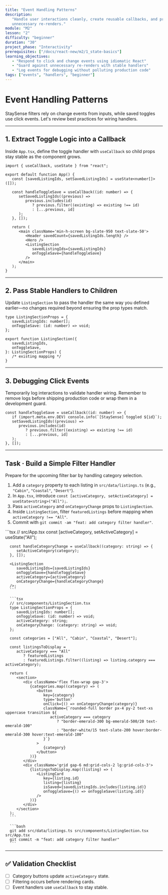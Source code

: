```yaml
---
title: "Event Handling Patterns"
description:
   "Handle user interactions cleanly, create reusable callbacks, and prevent
   unnecessary re-renders."
module: "M2"
lesson: "2"
difficulty: "beginner"
duration: "30"
project_phase: "Interactivity"
prerequisites: ["/docs/react-new/m2/1_state-basics"]
learning_objectives:
   - "Respond to click and change events using idiomatic React"
   - "Guard against unnecessary re-renders with stable handlers"
   - "Log events for debugging without polluting production code"
tags: ["events", "handlers", "beginner"]
---
```



# Event Handling Patterns

StaySense filters rely on change events from inputs, while saved toggles use
click events. Let's review best practices for wiring handlers.

---

## 1. Extract Toggle Logic into a Callback

Inside `App.tsx`, define the toggle handler with `useCallback` so child props
stay stable as the component grows.

```tsx
import { useCallback, useState } from "react";

export default function App() {
   const [savedListingIds, setSavedListingIds] = useState<number[]>([]);

   const handleToggleSave = useCallback((id: number) => {
      setSavedListingIds((previous) =>
         previous.includes(id)
            ? previous.filter((existing) => existing !== id)
            : [...previous, id]
      );
   }, []);

   return (
      <main className='min-h-screen bg-slate-950 text-slate-50'>
         <Header savedCount={savedListingIds.length} />
         <Hero />
         <ListingSection
            savedListingIds={savedListingIds}
            onToggleSave={handleToggleSave}
         />
      </main>
   );
}
```

---

## 2. Pass Stable Handlers to Children

Update `ListingSection` to pass the handler the same way you defined earlier—no
changes required beyond ensuring the prop types match.

```tsx
type ListingSectionProps = {
   savedListingIds: number[];
   onToggleSave: (id: number) => void;
};

export function ListingSection({
   savedListingIds,
   onToggleSave,
}: ListingSectionProps) {
   /* existing mapping */
}
```

---

## 3. Debugging Click Events

Temporarily log interactions to validate handler wiring. Remember to remove logs
before shipping production code or wrap them in a development guard.

```tsx
const handleToggleSave = useCallback((id: number) => {
   if (import.meta.env.DEV) console.info(`[StaySense] toggled ${id}`);
   setSavedListingIds((previous) =>
      previous.includes(id)
         ? previous.filter((existing) => existing !== id)
         : [...previous, id]
   );
}, []);
```

---

## Task · Build a Simple Filter Handler

Prepare for the upcoming filter bar by handling category selection.

1. Add a `category` property to each listing in `src/data/listings.ts` (e.g.,
   `"Cabin"`, `"Coastal"`, `"Desert"`).
2. In `App.tsx`, introduce
   `const [activeCategory, setActiveCategory] = useState<string>("All");`.
3. Pass `activeCategory` and `onCategoryChange` props to `ListingSection`.
4. Inside `ListingSection`, filter `featuredListings` before mapping when
   `activeCategory !== "All"`.
5. Commit with `git commit -am "feat: add category filter handler"`.

<Accordions type='single' className='mt-4'>
   <Accordion title='Solution Walkthrough'>
      ```tsx
      // src/App.tsx
      const [activeCategory, setActiveCategory] = useState<string>("All");

      const handleCategoryChange = useCallback((category: string) => {
         setActiveCategory(category);
      }, []);

      <ListingSection
         savedListingIds={savedListingIds}
         onToggleSave={handleToggleSave}
         activeCategory={activeCategory}
         onCategoryChange={handleCategoryChange}
      />;
      ```

      ```tsx
      // src/components/ListingSection.tsx
      type ListingSectionProps = {
         savedListingIds: number[];
         onToggleSave: (id: number) => void;
         activeCategory: string;
         onCategoryChange: (category: string) => void;
      };

      const categories = ["All", "Cabin", "Coastal", "Desert"];

      const listingsToDisplay =
         activeCategory === "All"
            ? featuredListings
            : featuredListings.filter((listing) => listing.category === activeCategory);

      return (
         <section>
            <div className='flex flex-wrap gap-3'>
               {categories.map((category) => (
                  <button
                     key={category}
                     type='button'
                     onClick={() => onCategoryChange(category)}
                     className={`rounded-full border px-4 py-2 text-xs uppercase transition ${
                        activeCategory === category
                           ? "border-emerald-300 bg-emerald-500/20 text-emerald-100"
                           : "border-white/15 text-slate-200 hover:border-emerald-300 hover:text-emerald-100"
                     }`}
                  >
                     {category}
                  </button>
               ))}
            </div>
            <div className='grid gap-6 md:grid-cols-2 lg:grid-cols-3'>
               {listingsToDisplay.map((listing) => (
                  <ListingCard
                     key={listing.id}
                     listing={listing}
                     isSaved={savedListingIds.includes(listing.id)}
                     onToggleSave={() => onToggleSave(listing.id)}
                  />
               ))}
            </div>
         </section>
      );
      ```

      ```bash
      git add src/data/listings.ts src/components/ListingSection.tsx src/App.tsx
      git commit -m "feat: add category filter handler"
      ```

   </Accordion>
</Accordions>

---

## ✅ Validation Checklist

-  [ ] Category buttons update `activeCategory` state.
-  [ ] Filtering occurs before rendering cards.
-  [ ] Event handlers use `useCallback` to stay stable.
